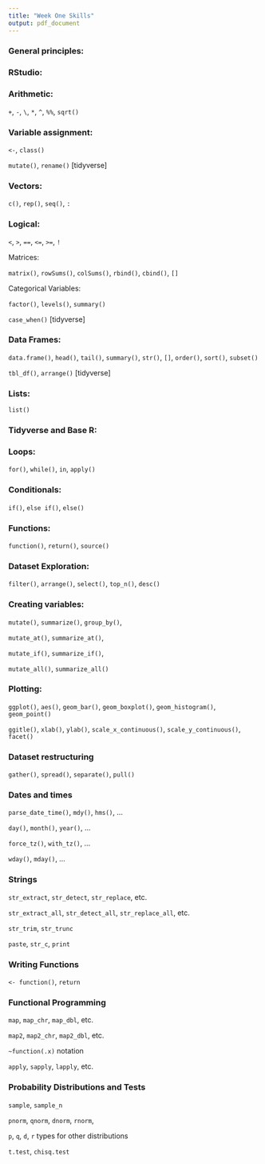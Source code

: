 ---
title: "Week One Skills"
output: pdf_document
---


### General principles:
\begin{itemize}
  \item There is more than one way to do almost anything!
  \item Google is your friend.
  \item Infinitely many resources and tutorials.
  \item Think first, code second.
  \item Check yourself before you wreck yourself: test your code.
  \item Reproducibility: What happens if the source data changes?
\end{itemize}

### RStudio:

\begin{itemize}
  \item I know how to view datasets.
  \item I know where my environment is.
  \item I know how to execute code in the console.
  \item I know how to use the files, plots, packages, and help panes.
  \item I know how to get helpful information about functions and packages.
\end{itemize}

### Arithmetic: 

`+`, `-`, `\`, `*`, `^`, `%%`, `sqrt()`

\begin{itemize}
  \item I can use R as a calculator
\end{itemize}


### Variable assignment: 

`<-`, `class()`

`mutate()`, `rename()` [tidyverse]

\begin{itemize}
  \item I can create a new variable to store information. 
  \item I can give the variable a reasonable name.
  \item I can check know the variable type. 
\end{itemize}

### Vectors: 

`c()`, `rep()`, `seq()`, `:`

\begin{itemize}
  \item I can creating a list of numbers as efficiently as possible.  
  \item I can do operations on every vector element at once.
  \item I can combine two vectors.
  \item I can subset vectors with `[]`
\end{itemize}

### Logical:

`<`, `>`, `==`, `<=`, `>=`, `!`

\begin{itemize}
  \item I know what a "boolean" is.
  \item I can subset a vector using logic statements.
\end{itemize}

Matrices:

`matrix()`, `rowSums()`, `colSums()`, `rbind()`, `cbind()`, `[]`

\begin{itemize}
  \item I can create a matrix.
  \item I can find row and column totals of a matrix.
  \item I can combine two matrices.
  \item I can select rows, columns, and elements of a matrix.
\end{itemize}


Categorical Variables:

`factor()`, `levels()`, `summary()`

`case_when()`  [tidyverse]

\begin{itemize}
  \item I can create a factor from a character vector.
  \item I can find and change the possible categories.
  \item I can summarize the variable.
\end{itemize}

### Data Frames:

`data.frame()`, `head()`, `tail()`, `summary()`, `str()`, `[]`, `order()`, `sort()`, `subset()`

`tbl_df()`, `arrange()` [tidyverse]

\begin{itemize}
  \item I know the difference between a matrix and a data frame.
  \item I can create a data frame.
  \item I can investigate an unknown data frame.
  \item I can subset a dataframe.
  \item I can sort a data frame.
\end{itemize}

### Lists:

`list()`

\begin{itemize}
  \item I know the difference between a matrix, a data frame, and a list.
  \item I can create a list.
  \item I know how to use `[]` and `[[]]`
\end{itemize}



### Tidyverse and Base R:
\begin{itemize}
  \item I know the difference between Tidyverse and Base R.
  \item I have an idea of the advantages and disadvantages of each.
\end{itemize}

### Loops:

`for()`, `while()`, `in`, `apply()`

\begin{itemize}
  \item I can write a "for" loop using indices.
  \item I can write a "for" loop from an existing vector or data frame.
  \item I can write a "while" loop.
  \item I can use `apply()` instead of a loop.
\end{itemize}

### Conditionals: 

`if()`, `else if()`, `else()`

\begin{itemize}
  \item I can write useful "if" statements.
\end{itemize}


### Functions: 

`function()`, `return()`, `source()`

\begin{itemize}
  \item I can write my own simple functions. 
  \item I know what a script is.
  \item I can call scripts from sources to load functions. 
\end{itemize}

### Dataset Exploration: 

`filter()`, `arrange()`, `select()`, `top_n()`, `desc()`

\begin{itemize}
  \item I can investigate an unknown data frame.
  \item I can subset a data frame by column.
  \item I can subset a data frame by row conditions.
  \item I can sort a data frame.
\end{itemize}

### Creating variables:

`mutate()`, `summarize()`, `group_by()`, 

`mutate_at()`, `summarize_at()`, 

`mutate_if()`, `summarize_if()`,

`mutate_all()`, `summarize_all()`

\begin{itemize}
  \item I can create new variables as needed in a dataset.
  \item I can find variable attributes, like mean and median, by group(s).
\end{itemize}

### Plotting:

`ggplot()`, `aes()`, `geom_bar()`, `geom_boxplot()`, `geom_histogram()`, `geom_point()`

`ggitle()`, `xlab()`, `ylab()`, `scale_x_continuous()`, `scale_y_continuous()`, `facet()`

\begin{itemize}
  \item I can make a plot appropriate to my research question
  \item I can adjust the colors and labels as needed.
  \item I can make multiple plots across different values of a categorical variable.
\end{itemize}


### Dataset restructuring

`gather()`, `spread()`, `separate()`, `pull()`

\begin{itemize}
  \item I can split a variable into two separate ones.
  \item I can convert variable values to a column of categories with corresponding values.
  \item I can convert a categorical variable to column names.
  \item I can find the largest and smallest values in a dataset.
\end{itemize}

### Dates and times

`parse_date_time()`, `mdy()`, `hms()`, ...

`day()`, `month()`, `year()`, ...

`force_tz()`, `with_tz()`, ...

`wday()`, `mday()`, ...

\begin{itemize}
  \item I can create a Datetime object, and I understand how this is different than a character value.
  \item I can manipulate Datetime objects to find pieces of information or display differently.
  \item I can edit Datetime objects.
  \item I understand the integer representation of a Datetime.
\end{itemize}


### Strings
`str_extract`, `str_detect`, `str_replace`, etc.

`str_extract_all`, `str_detect_all`, `str_replace_all`, etc.

`str_trim`, `str_trunc`

`paste`, `str_c`, `print`

\begin{itemize}
  \item I understand what a string (character) object type is.
  \item I can use various functions to search and edit vectors of strings.
  \item I can use regular expressions to match desired parts of strings.
  \item I can manipulate, combine, and pring strings.
\end{itemize}

### Writing Functions
` <- function()`, `return`

\begin{itemize}
  \item I can write simple functions.
  \item I can write "helper functions" to use inside a main function.
  \item I understand how to choose inputs and outputs for a function.
\end{itemize}

### Functional Programming
`map`, `map_chr`, `map_dbl`, etc.

`map2`, `map2_chr`, `map2_dbl`, etc.

` ~function(.x)` notation

`apply`, `sapply`, `lapply`, etc.

\begin{itemize}
  \item I can use functions in for loops.
  \item I can use `map` or `apply` to apply a function for many values of input.
  \item I can use special `map` notation or "headless functions" to apply a function for many values, with multiple inputs.
  \item I can use `map2` to apply a function for many values of each input.
  \item I know what kind of output to expect when I use `map` or `apply` type functions.
  \item I can write simple functions to be used with `map` or `apply` type functions.
  \item (Optional) I can use list-columns with `map`.
\end{itemize}


### Probability Distributions and Tests
`sample`, `sample_n`

`pnorm`, `qnorm`, `dnorm`, `rnorm`,

`p`, `q`, `d`, `r` types for other distributions

`t.test`, `chisq.test`

\begin{itemize}
  \item I can take samples from a dataset.
  \item I can take samples from a distribution.
  \item I can answer probability questions with `p`, `q`, and `d` functions.
  \item I can perform t-tests and Chi-square tests in R.
\end{itemize}

